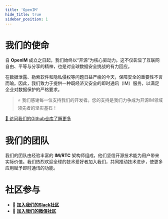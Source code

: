 ```yaml
---
title: 'OpenIM'
hide_title: true
sidebar_position: 1
---
```


# 我们的使命

自 **OpenIM** 成立之日起，我们始终以“开源”为核心驱动力。这不仅彰显了互联网自由、平等与分享的精神，也是对全球数据安全挑战的有力回应。

在数据泄露、勒索软件和隐私侵权等问题日益严峻的今天，保障安全的重要性不言而喻。因此，我们致力于提供一种既经济又安全的即时通讯（IM）服务，以满足企业对数据保护的严格要求。

> ⭐️ 我们感谢每一位支持我们的开发者。您的支持是我们力争成为开源IM领域领先者的坚实基石！

[🔗 访问我们的Github仓库了解更多](https://github.com/OpenIMSDK/Open-IM-Server)

# 我们的团队

我们的团队由经验丰富的 **IM/RTC** 架构师组成，他们坚信开源技术能为用户带来实际价值。我们热烈欢迎全球的技术爱好者加入我们，共同推动技术进步，使更多应用赋予即时通讯的功能。


# 社区参与

- 🚀 [**加入我们的Slack社区**](https://join.slack.com/t/openimsdk/shared_invite/zt-2hljfom5u-9ZuzP3NfEKW~BJKbpLm0Hw)
- :eyes: [**加入我们的微信社区**](https://openim-1253691595.cos.ap-nanjing.myqcloud.com/WechatIMG20.jpeg)



